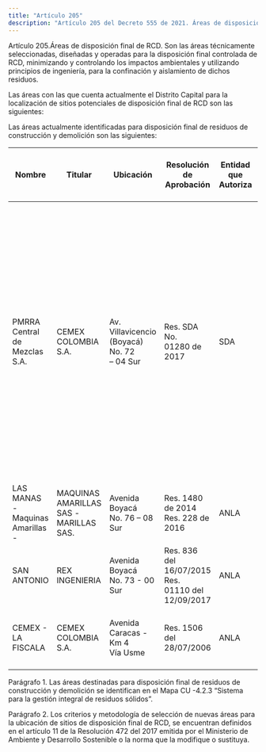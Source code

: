 ```yaml
---
title: "Artículo 205"
description: "Artículo 205 del Decreto 555 de 2021. Áreas de disposición final de RCD."
---
```


Artículo 205.Áreas de disposición final de RCD. Son las áreas técnicamente seleccionadas, diseñadas y operadas para la disposición final controlada de RCD, minimizando y controlando los impactos ambientales y utilizando principios de ingeniería, para la confinación y aislamiento de dichos residuos.
 
Las áreas con las que cuenta actualmente el Distrito Capital para la localización de sitios potenciales de disposición final de RCD son las siguientes:
 

 
Las áreas actualmente identificadas para disposición final de residuos de construcción y demolición son las siguientes:
 

| Nombre | Titular | Ubicación | Resolución de <br> Aprobación | Entidad que <br> Autoriza | Tipo de material autorizado para disponer en el sitio |
| --- | --- | --- | --- | --- | --- |
| PMRRA Central de Mezclas S.A. | CEMEX <br> COLOMBIA S.A. | Av. Villavicencio (Boyacá) No. 72 <br> – 04 Sur | Res. SDA No. <br> 01280 de 2017 | SDA | En los predios del Registro Minero de <br> Cantera No. 056 de Central de Mezclas S.A. no se desarrollan actividades de extracción, beneficio y transformación de materiales de construcción, no obstante se ejecutaron actividades de disposición de Residuos de Construcción y Demolición (RCD), dando cumplimiento al Artículo 2 de la Resolución 4626 del 3 de junio de 2010 |
| LAS MANAS <br> -Maquinas <br> Amarillas - | MAQUINAS <br> AMARILLAS <br> SAS 	- <br> MARILLAS SAS. | Avenida Boyacá <br> No. 76 – 08 Sur | Res. 1480 de 2014 <br> Res. 	228 	de <br> 2016 | ANLA | Disposición final de RCD, Escombros, Excavación y materiales estériles. |
| SAN ANTONIO | REX <br> INGENIERIA | Avenida Boyacá <br> No. 73 - 00 Sur | Res. 	836 	del <br> 16/07/2015 Res. <br> 01110 	del <br> 12/09/2017 | ANLA | Disposición final de RCD, Escombros, Excavación y materiales estériles. |
| CEMEX - LA <br> FISCALA | CEMEX <br> COLOMBIA S.A. | Avenida <br> Caracas - Km 4 <br> Vía Usme | Res. 1506 del <br> 28/07/2006 | ANLA | Disposición final de RCD, Escombros, Excavación y materiales estériles. |


 
Parágrafo 1. Las áreas destinadas para disposición final de residuos de construcción y demolición se identifican en el Mapa CU -4.2.3 “Sistema para la gestión integral de residuos sólidos”.
 
Parágrafo 2. Los criterios y metodología de selección de nuevas áreas para la ubicación de sitios de disposición final de RCD, se encuentran definidos en el artículo 11 de la Resolución 472 del 2017 emitida por el Ministerio de Ambiente y Desarrollo Sostenible o la norma que la modifique o sustituya.